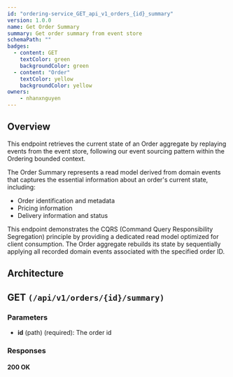 ```yaml
---
id: "ordering-service_GET_api_v1_orders_{id}_summary"
version: 1.0.0
name: Get Order Summary
summary: Get order summary from event store
schemaPath: ""
badges:
  - content: GET
    textColor: green
    backgroundColor: green
  - content: "Order"
    textColor: yellow
    backgroundColor: yellow
owners:
    - nhanxnguyen
---
```


## Overview

This endpoint retrieves the current state of an Order aggregate by replaying events from the event store, following our event sourcing pattern within the Ordering bounded context.

The Order Summary represents a read model derived from domain events that captures the essential information about an order's current state, including:

- Order identification and metadata
- Pricing information
- Delivery information and status

This endpoint demonstrates the CQRS (Command Query Responsibility Segregation) principle by providing a dedicated read model optimized for client consumption. The Order aggregate rebuilds its state by sequentially applying all recorded domain events associated with the specified order ID.

## Architecture

<NodeGraph />

## GET `(/api/v1/orders/{id}/summary)`

### Parameters

- **id** (path) (required): The order id

### Responses

#### <span className="text-green-500">200 OK</span>

<SchemaViewer file="response-200.json" maxHeight="500" id="response-200" />

